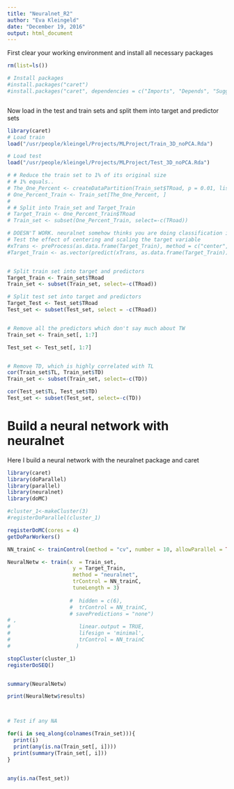 ```yaml
---
title: "Neuralnet_R2"
author: "Eva Kleingeld"
date: "December 19, 2016"
output: html_document
---
```



First clear your working environment and install all necessary packages

```r
rm(list=ls())

# Install packages
#install.packages("caret")
#install.packages("caret", dependencies = c("Imports", "Depends", "Suggests"))



```

Now load in the test and train sets and split them into target and predictor sets

```r
library(caret)
# Load train
load("/usr/people/kleingel/Projects/MLProject/Train_3D_noPCA.Rda")

# Load test
load("/usr/people/kleingel/Projects/MLProject/Test_3D_noPCA.Rda")

# # Reduce the train set to 1% of its original size 
# # 1% equals..
# The_One_Percent <- createDataPartition(Train_set$TRoad, p = 0.01, list = FALSE)
# One_Percent_Train <- Train_set[The_One_Percent, ]
# 
# # Split into Train_set and Target_Train
# Target_Train <- One_Percent_Train$TRoad
# Train_set <- subset(One_Percent_Train, select=-c(TRoad))

# DOESN'T WORK. neuralnet somehow thinks you are doing classification if you center scale the target var.
# Test the effect of centering and scaling the target variable 
#xTrans <- preProcess(as.data.frame(Target_Train), method = c("center", "scale"), na.remove = TRUE)
#Target_Train <- as.vector(predict(xTrans, as.data.frame(Target_Train)))


# Split train set into target and predictors
Target_Train <- Train_set$TRoad
Train_set <- subset(Train_set, select=-c(TRoad))

# Split test set into target and predictors
Target_Test <- Test_set$TRoad
Test_set <- subset(Test_set, select = -c(TRoad))


# Remove all the predictors which don't say much about TW
Train_set <- Train_set[, 1:7]

Test_set <- Test_set[, 1:7]


# Remove TD, which is highly correlated with TL
cor(Train_set$TL, Train_set$TD)
Train_set <- subset(Train_set, select=-c(TD))

cor(Test_set$TL, Test_set$TD)
Test_set <- subset(Test_set, select=-c(TD))

```

# Build a neural network with neuralnet

Here I build a neural network with the neuralnet package and caret 

```r
library(caret)
library(doParallel)
library(parallel)
library(neuralnet)
library(doMC)

#cluster_1<-makeCluster(3)
#registerDoParallel(cluster_1)

registerDoMC(cores = 4)
getDoParWorkers()

NN_trainC <- trainControl(method = "cv", number = 10, allowParallel = TRUE, returnData = FALSE)

NeuralNetw <- train(x  = Train_set, 
                     y = Target_Train, 
                     method = "neuralnet", 
                     trControl = NN_trainC,
                     tuneLength = 3)
 
                    #  hidden = c(6),
                    #  trControl = NN_trainC,
                    # savePredictions = "none")
# , 
#                      linear.output = TRUE,
#                      lifesign = 'minimal', 
#                      trControl = NN_trainC
#                     )

stopCluster(cluster_1)
registerDoSEQ()


summary(NeuralNetw)

print(NeuralNetw$results)



# Test if any NA

for(i in seq_along(colnames(Train_set))){
  print(i)
  print(any(is.na(Train_set[, i])))
  print(summary(Train_set[, i]))
}


any(is.na(Test_set))




``` 












